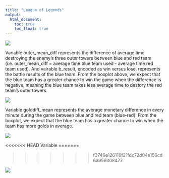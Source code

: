 ```yaml
---
title: "League of Legends"
output: 
  html_document:
    toc: true
    toc_float: true
---
```


![](outer_mean_diff.png)

Variable outer_mean_diff represents the difference of average time destroying the enemy's three outer towers between blue and red team (i.e. outer_mean_diff = average time blue team used - average time red team used). And vairable b_result, encoded as win versus lose, represents the battle results of the blue team. From the boxplot above, we expect that the blue team has a greater chance to win the game when the difference is negative, meaning the blue team takes less average time to destory the red team's outer towers.

![](gold_diff.png)

Variable golddiff_mean represents the average monetary difference in every minute during the game between blue and red team (blue-red). From the boxplot, we expect that the blue team has a greater chance to win when the team has more golds in average.

![](kills_diff.png)

<<<<<<< HEAD
Variable 
=======

>>>>>>> f3746e126116f21fdc72d04e156cd6a956008477

![](monster_diff.png)

